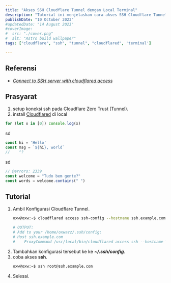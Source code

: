 ```yaml
---
title: "Akses SSH Cloudflare Tunnel dengan Local Terminal"
description: "Tutorial ini menjelaskan cara akses SSH Cloudflare Tunnel dengan Local Terminal."
publishDate: "10 October 2023"
#updatedDate: "14 August 2023"
#coverImage:
#  src: "./cover.png"
#  alt: "Astro build wallpaper"
tags: ["cloudflare", "ssh", "tunnel", "cloudflared", 'terminal']

---
```



## Referensi
* [_Connect to SSH server with cloudflared access_](https://developers.cloudflare.com/cloudflare-one/connections/connect-networks/use-cases/ssh/#connect-to-ssh-server-with-cloudflared-access)


## Prasyarat
1. setup koneksi ssh pada Cloudflare Zero Trust (Tunnel).
2. install [Cloudflared](https://developers.cloudflare.com/cloudflare-one/connections/connect-networks/downloads/#linux) di local

```ts title="examples/index.ts"
for (let x in [0]) console.log(x)
```

sd

```ts twoslash
const hi = 'Hello'
const msg = `${hi}, world`
//    ^?
```

sd

```ts twoslash
// @errors: 2339
const welcome = "Tudo bem gente?"
const words = welcome.contains(" ")
```

## Tutorial
1. Ambil Konfigurasi Cloudflare Tunnel.
   ```bash
   oxw@oxw:~$ cloudflared access ssh-config --hostname ssh.example.com

   # OUTPUT:
   # Add to your /home/oxwazz/.ssh/config:
   # Host ssh.example.com
   #    ProxyCommand /usr/local/bin/cloudflared access ssh --hostname %h
   ```
2. Tambahkan konfigurasi tersebut ke ke **_~/.ssh/config_**.
3. coba akses **ssh**.
   ```bash
   oxw@oxw:~$ ssh root@ssh.example.com
   ```
4. Selesai.
